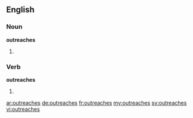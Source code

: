 ==English==

===Noun===
'''outreaches'''

# {{plural of|outreach}}

===Verb===
'''outreaches'''

# {{third-person singular of|outreach}}

[[ar:outreaches]]
[[de:outreaches]]
[[fr:outreaches]]
[[my:outreaches]]
[[sv:outreaches]]
[[vi:outreaches]]
